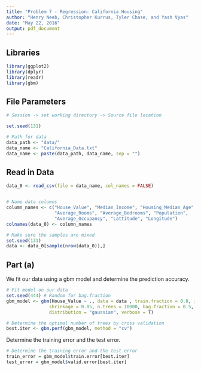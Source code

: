 ```yaml
---
title: "Problem 7 - Regression: California Housing"
author: "Henry Neeb, Christopher Kurrus, Tyler Chase, and Yash Vyas"
date: "May 22, 2016"
output: pdf_document
---
```


## Libraries

```r
library(ggplot2)
library(dplyr)
library(readr)
library(gbm)
```

## File Parameters

```r
# Session -> set working directory -> Source file location

set.seed(131)

# Path for data
data_path <- "data/"
data_name <- "California_Data.txt"
data_name <- paste(data_path, data_name, sep = "")

```

## Read in Data

```r
data_0 <- read_csv(file = data_name, col_names = FALSE)


# Name data columns
column_names <- c("House_Value", "Median_Income", "Housing_Median_Age",
                  "Average_Rooms", "Average_Bedrooms", "Population",
                  "Average_Occupancy", "Lattitude", "Longitude")
colnames(data_0) <- column_names

# Make sure the samples are mixed
set.seed(131)
data <- data_0[sample(nrow(data_0)),]
```

## Part (a)

We fit our data using a gbm model and determine the prediction accuracy. 

```r
# Fit model on our data
set.seed(444) # Random for bag.fraction
gbm_model <- gbm(House_Value ~ ., data = data , train.fraction = 0.8, interaction.depth = 4,
                shrinkage = 0.05, n.trees = 10000, bag.fraction = 0.5, cv.folds = 5,
                distribution = "gaussian", verbose = T)

# Determine the optimal number of trees by cross validation 
best.iter <- gbm.perf(gbm_model, method = "cv")
```

Determine the training error and the test error. 

```r
# Determine the training error and the test error
train_error = gbm_model$train.error[best.iter]
test_error = gbm_model$valid.error[best.iter]

```